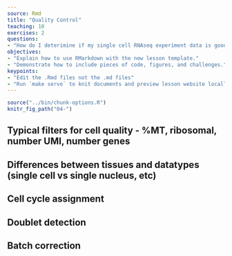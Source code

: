 ```yaml
---
source: Rmd
title: "Quality Control"
teaching: 10
exercises: 2
questions:
- "How do I deterimine if my single cell RNAseq experiment data is good?"
objectives:
- "Explain how to use RMarkdown with the new lesson template."
- "Demonstrate how to include pieces of code, figures, and challenges."
keypoints:
- "Edit the .Rmd files not the .md files"
- "Run `make serve` to knit documents and preview lesson website locally"
---
```


```r
source("../bin/chunk-options.R")
knitr_fig_path("04-")
```

## Typical filters for cell quality - %MT, ribosomal, number UMI, number genes 

## Differences between tissues and datatypes (single cell vs single nucleus, etc) 

## Cell cycle assignment 

## Doublet detection 

## Batch correction
